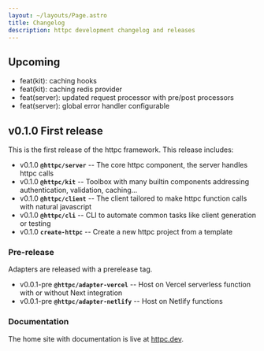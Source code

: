 ```yaml
---
layout: ~/layouts/Page.astro
title: Changelog
description: httpc development changelog and releases
---
```


## Upcoming
- feat(kit): caching hooks
- feat(kit): caching redis provider
- feat(server): updated request processor with pre/post processors
- feat(server): global error handler configurable


## v0.1.0 First release
This is the first release of the httpc framework. This release includes:
- v0.1.0 **`@httpc/server`** -- The core httpc component, the server handles httpc calls
- v0.1.0 **`@httpc/kit`** -- Toolbox with many builtin components addressing authentication, validation, caching...
- v0.1.0 **`@httpc/client`** -- The client tailored to make httpc function calls with natural javascript
- v0.1.0 **`@httpc/cli`** -- CLI to automate common tasks like client generation or testing
- v0.1.0 **`create-httpc`** -- Create a new httpc project from a template

### Pre-release
Adapters are released with a prerelease tag.
- v0.0.1-pre **`@httpc/adapter-vercel`** -- Host on Vercel serverless function with or without Next integration
- v0.0.1-pre **`@httpc/adapter-netlify`** -- Host on Netlify functions

### Documentation
The home site with documentation is live at [httpc.dev](https://httpc.dev).
